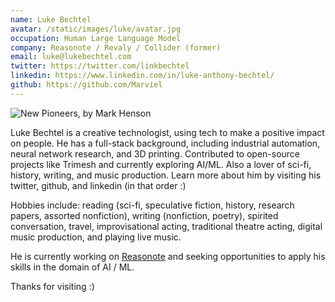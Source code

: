 ```yaml
---
name: Luke Bechtel 
avatar: /static/images/luke/avatar.jpg
occupation: Human Large Language Model 
company: Reasonote / Revaly / Collider (former)
email: luke@lukebechtel.com
twitter: https://twitter.com/linkbechtel
linkedin: https://www.linkedin.com/in/luke-anthony-bechtel/
github: https://github.com/Marviel
---
```


![New Pioneers, by Mark Henson](/static/images/New_Pioneers.jpeg "New Pioneers, by Mark Henson")


Luke Bechtel is a creative technologist, using tech to make a positive impact on people. He has a full-stack background, including industrial automation, neural network research, and 3D printing. Contributed to open-source projects like Trimesh and currently exploring AI/ML. Also a lover of sci-fi, history, writing, and music production. Learn more about him by visiting his twitter, github, and linkedin (in that order :)

Hobbies include: reading (sci-fi, speculative fiction, history, research papers, assorted nonfiction), writing (nonfiction, poetry), spirited conversation, travel, improvisational acting, traditional theatre acting, digital music production, and playing live music.

He is currently working on [Reasonote](https://twitter.com/reasonote) and seeking opportunities to apply his skills in the domain of AI / ML.

Thanks for visiting :)